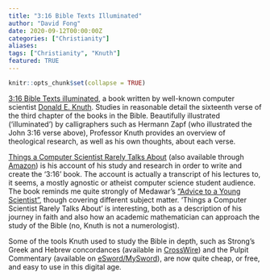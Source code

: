 ```yaml
---
title: "3:16 Bible Texts Illuminated"
author: "David Fong"
date: 2020-09-12T00:00:00Z
categories: ["Christianity"]
aliases:
tags: ["Christianity", "Knuth"]
featured: TRUE
---
```


```r
knitr::opts_chunk$set(collapse = TRUE)
```

[3:16 Bible Texts illuminated](http://www-cs-faculty.stanford.edu/%7Euno/316.html), a book written by well-known computer scientist [Donald E. Knuth](http://en.wikipedia.org/wiki/Donald_E_Knuth). Studies in reasonable detail the sixteenth verse of the third chapter of the books in the Bible. Beautifully illustrated ('illuminated') by calligraphers such as Hermann Zapf (who illustrated the John 3:16 verse above), Professor Knuth provides an overview of theological research, as well as his own thoughts, about each verse.

[Things a Computer Scientist Rarely Talks About](http://www-cs-faculty.stanford.edu/%7Euno/things.html) (also available through [Amazon](https://www.amazon.com.au/Things-Computer-Scientist-Rarely-Talks/dp/157586326X)) is his account of his study and research in order to write and create the '3:16' book. The account is actually a transcript of his lectures to, it seems, a mostly agnostic or atheist computer science student audience. The book reminds me quite strongly of Medawar's ["Advice to a Young Scientist"](https://www.amazon.com.au/Advice-Young-Scientist-P-Medawar/dp/0465000924), though covering different subject matter. 'Things a Computer Scientist Rarely Talks About' is interesting, both as a description of his journey in faith and also how an academic mathematician can approach the study of the Bible (no, Knuth is not a numerologist).

Some of the tools Knuth used to study the Bible in depth, such as Strong's Greek and Hebrew concordances (available in [CrossWire](https://www.crosswire.org/)) and the Pulpit Commentary (available on [eSword/MySword](http://www.biblesupport.com/e-sword-downloads/file/1275-the-pulpit-commentary-droid-mysword-version/)), are now quite cheap, or free, and easy to use in this digital age.